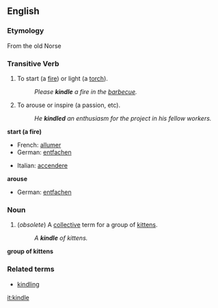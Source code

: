 ==English==

===Etymology===
From the old Norse

===Transitive Verb===
{{en-infl-reg-other-e|kindl|e}}

# To start (a [[fire]]) or light (a [[torch]]).
#:''Please '''kindle''' a fire in the [[barbecue]].''
# To arouse or inspire (a passion, etc).
#:''He '''kindled''' an enthusiasm for the project in his fellow workers.''

'''start (a fire)'''
{{top}}
*French: [[allumer]]
*German: [[entfachen]]
{{mid}}
*Italian: [[accendere]]
{{bottom}}

'''arouse'''
{{top}}
*German: [[entfachen]]
{{mid}}
{{bottom}}

===Noun===
{{en-noun-reg}}

# (''obsolete'') A [[collective]] term for a group of [[kitten]]s.
#:''A '''kindle''' of kittens.''

'''group of kittens'''
{{top}}
{{mid}}
{{bottom}}

===Related terms===
*[[kindling]]

[[it:kindle]]